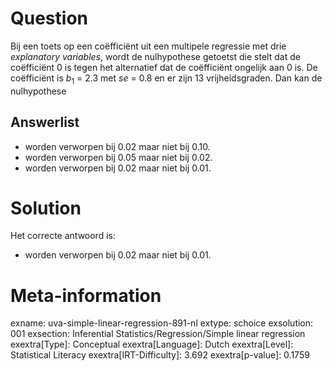 Question
========

Bij een toets op een coëfficiënt uit een multipele regressie met drie *explanatory variables*, wordt de nulhypothese getoetst die stelt dat de
coëfficiënt 0 is tegen het alternatief dat de coëfficiënt ongelijk aan 0
is. De coëfficiënt is *b*~1~ = 2.3 met *se* = 0.8 en er zijn 13
vrijheidsgraden. Dan kan de nulhypothese

Answerlist
----------

* worden verworpen bij 0.02 maar niet bij 0.10.
* worden verworpen bij 0.05 maar niet bij 0.02.
* worden verworpen bij 0.02 maar niet bij 0.01.

Solution
========

Het correcte antwoord is: 

* worden verworpen bij 0.02 maar niet bij 0.01.

Meta-information
================
exname: uva-simple-linear-regression-891-nl
extype: schoice
exsolution: 001
exsection: Inferential Statistics/Regression/Simple linear regression
exextra[Type]: Conceptual
exextra[Language]: Dutch
exextra[Level]: Statistical Literacy
exextra[IRT-Difficulty]: 3.692
exextra[p-value]: 0.1759
